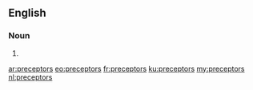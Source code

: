 ==English==

===Noun===
{{head|en|noun plural form}}

# {{plural of|preceptor|lang=en}}

[[ar:preceptors]]
[[eo:preceptors]]
[[fr:preceptors]]
[[ku:preceptors]]
[[my:preceptors]]
[[nl:preceptors]]